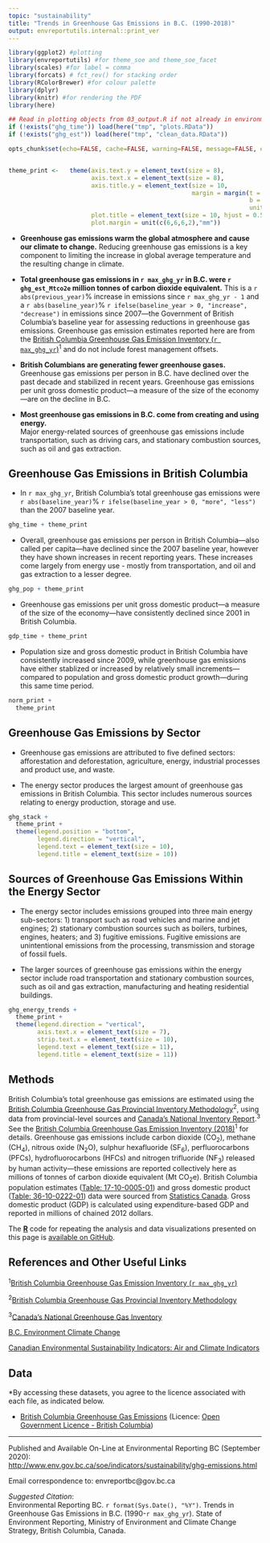 ```yaml
---
topic: "sustainability"
title: "Trends in Greenhouse Gas Emissions in B.C. (1990-2018)"
output: envreportutils.internal::print_ver
---
```


<!--
Copyright 2018 Province of British Columbia

Licensed under the Apache License, Version 2.0 (the "License");
you may not use this file except in compliance with the License.
You may obtain a copy of the License at

http://www.apache.org/licenses/LICENSE-2.0

Unless required by applicable law or agreed to in writing, software distributed under the License is distributed on an "AS IS" BASIS,
WITHOUT WARRANTIES OR CONDITIONS OF ANY KIND, either express or implied.
See the License for the specific language governing permissions and limitations under the License.
-->

```r
library(ggplot2) #plotting
library(envreportutils) #for theme_soe and theme_soe_facet
library(scales) #for label = comma
library(forcats) # fct_rev() for stacking order
library(RColorBrewer) #for colour palette
library(dplyr)
library(knitr) #for rendering the PDF
library(here)

## Read in plotting objects from 03_output.R if not already in environment
if (!exists("ghg_time")) load(here("tmp", "plots.RData"))
if (!exists("ghg_est")) load(here("tmp", "clean_data.RData"))

opts_chunk$set(echo=FALSE, cache=FALSE, warning=FALSE, message=FALSE, error=FALSE, fig.height=3.5, fig.width=6)


theme_print <-   theme(axis.text.y = element_text(size = 8),
                       axis.text.x = element_text(size = 8),
                       axis.title.y = element_text(size = 10,
                                                   margin = margin(t = 0, r = 10,
                                                                   b = 0, l = 0,
                                                                   unit = "pt")),
                       plot.title = element_text(size = 10, hjust = 0.5),
                       plot.margin = unit(c(6,6,6,2),"mm"))
```


* **Greenhouse gas emissions warm the global atmosphere and cause our climate to change.** Reducing greenhouse gas emissions is a key component to limiting the increase in global average temperature and the resulting change in climate.
  
* **Total greenhouse gas emissions in `r max_ghg_yr` in B.C. were `r ghg_est_Mtco2e` million tonnes of carbon dioxide equivalent.** This is a `r abs(previous_year)`% increase in emissions since `r max_ghg_yr - 1` and a `r abs(baseline_year)`% `r ifelse(baseline_year > 0, "increase", "decrease")` in emissions since 2007---the Government of British Columbia's baseline year for assessing reductions in greenhouse gas emissions. Greenhouse gas emission estimates reported here are from the [British Columbia Greenhouse Gas Emission Inventory (`r max_ghg_yr`)](https://www2.gov.bc.ca/gov/content/environment/climate-change/data/provincial-inventory)^1^ and do not include forest management offsets.

* **British Columbians are generating fewer greenhouse gases.** Greenhouse gas emissions per person in B.C. have declined over the past decade and stabilized in recent years. Greenhouse gas emissions per unit gross domestic product---a measure of the size of the economy---are on the decline in B.C. 
 
* **Most greenhouse gas emissions in B.C. come from creating and using energy.**  
Major energy-related sources of greenhouse gas emissions include transportation, such as driving cars, and stationary combustion sources, such as oil and gas extraction.



\newpage 

## Greenhouse Gas Emissions in British Columbia 

* In `r max_ghg_yr`, British Columbia's total greenhouse gas emissions were `r abs(baseline_year)`% `r ifelse(baseline_year > 0, "more", "less")` than the 2007 baseline year.

\vspace{.8cm}

```r
ghg_time + theme_print
```

\vspace{1cm}

* Overall, greenhouse gas emissions per person in British Columbia---also called per capita---have declined since the 2007 baseline year, however they have shown increases in recent reporting years. These increases come largely from energy use - mostly from transportation, and oil and gas extraction to a lesser degree.

\vspace{.8cm}

```r
ghg_pop + theme_print
```
 
\newpage 


* Greenhouse gas emissions per unit gross domestic product---a measure of the size of the economy---have consistently declined since 2001 in British Columbia.

\vspace{.8cm}

```r
gdp_time + theme_print
```
   
\vspace{1cm}   

* Population size and gross domestic product in British Columbia have consistently increased since 2009, while greenhouse gas emissions have either stablized or increased by relatively small increments---compared to population and gross domestic product growth---during this same time period.

\vspace{.8cm}

```r
norm_print + 
  theme_print
```


\newpage      

## Greenhouse Gas Emissions by Sector 

- Greenhouse gas emissions are attributed to five defined sectors: afforestation and deforestation, agriculture, energy, industrial processes and product use, and waste.

- The energy sector produces the largest amount of greenhouse gas emissions in British Columbia. This sector includes numerous sources relating to energy production, storage and use. 

\vspace{.8cm}

```r
ghg_stack +
  theme_print +
  theme(legend.position = "bottom",
        legend.direction = "vertical",
        legend.text = element_text(size = 10),
        legend.title = element_text(size = 10))

```      

\newpage    


## Sources of Greenhouse Gas Emissions Within the Energy Sector 

- The energy sector includes emissions grouped into three main energy sub-sectors: 1) transport such as road vehicles and marine and jet engines; 2) stationary combustion sources such as boilers, turbines, engines, heaters; and 3) fugitive emissions. Fugitive emissions are unintentional emissions from the processing, transmission and storage of fossil fuels. 

- The larger sources of greenhouse gas emissions within the energy sector include road transportation and stationary combustion sources, such as oil and gas extraction, manufacturing and heating residential buildings.

\vspace{.8cm}
          
```r
ghg_energy_trends +
  theme_print +
  theme(legend.direction = "vertical",
        axis.text.x = element_text(size = 7),
        strip.text.x = element_text(size = 10),
        legend.text = element_text(size = 11),
        legend.title = element_text(size = 11))
```


\newpage


## Methods

British Columbia's total greenhouse gas emissions are estimated using the [British Columbia Greenhouse Gas Provincial Inventory Methodology](https://www2.gov.bc.ca/assets/download/E7DBDA71B8FA4ED19B64BBCD9C749BB6)^2^, using data from provincial-level sources and [Canada's National Inventory Report](http://www.publications.gc.ca/site/eng/9.506002/publication.html).^3^ See the [British Columbia Greenhouse Gas Emission Inventory (2018)](https://www2.gov.bc.ca/gov/content/environment/climate-change/data/provincial-inventory)^1^ for details. Greenhouse gas emissions include carbon dioxide (CO~2~), methane (CH~4~), nitrous oxide (N~2~O), sulphur hexafluoride (SF~6~), perfluorocarbons (PFCs),  hydrofluorocarbons (HFCs) and nitrogen trifluoride (NF~3~) released by human activity---these emissions are reported collectively here as millions of tonnes of carbon dioxide equivalent (Mt CO~2~e).  British Columbia population estimates ([Table: 17-10-0005-01](https://www150.statcan.gc.ca/t1/tbl1/en/tv.action?pid=1710000501)) and gross domestic product ([Table: 36-10-0222-01](https://www150.statcan.gc.ca/t1/tbl1/en/tv.action?pid=3610022201)) data were sourced from [Statistics Canada](https://www.statcan.gc.ca/eng/start). Gross domestic product (GDP) is calculated using expenditure-based GDP and reported in millions of chained 2012 dollars.

The **[R](http://www.r-project.org)** code for repeating the analysis and data visualizations presented on this page is [available on GitHub](https://github.com/bcgov/ghg-emissions-indicator).


## References and Other Useful Links

^1^[British Columbia Greenhouse Gas Emission Inventory (`r max_ghg_yr`)](http://www2.gov.bc.ca/gov/content?id=50B908BE85E0446EB6D3C434B4C8C106)

^2^[British Columbia Greenhouse Gas Provincial Inventory Methodology](https://www2.gov.bc.ca/assets/download/E7DBDA71B8FA4ED19B64BBCD9C749BB6)

^3^[Canada's National Greenhouse Gas Inventory](https://www.canada.ca/en/environment-climate-change/services/climate-change/greenhouse-gas-emissions/inventory.html)

[B.C. Environment Climate Change](http://www2.gov.bc.ca/gov/theme.page?id=4D9B65E26DFA11EF78C200B82FAD10BD)

[Canadian Environmental Sustainability Indicators: Air and Climate Indicators](https://www.canada.ca/en/environment-climate-change/services/environmental-indicators.html)


## Data
\*By accessing these datasets, you agree to the licence associated with
each file, as indicated below.

- [British Columbia Greenhouse Gas Emissions](https://catalogue.data.gov.bc.ca/dataset/24c899ee-ef73-44a2-8569-a0d6b094e60c) (Licence: [Open Government Licence - British Columbia](https://www2.gov.bc.ca/gov/content?id=A519A56BC2BF44E4A008B33FCF527F61))

----

Published and Available On-Line at Environmental Reporting BC (September 2020):   
<http://www.env.gov.bc.ca/soe/indicators/sustainability/ghg-emissions.html>

Email correspondence to: envreportbc@gov.bc.ca

*Suggested Citation*:  
Environmental Reporting BC. `r format(Sys.Date(), "%Y")`. Trends in Greenhouse Gas Emissions in B.C. (1990-`r max_ghg_yr`). State of Environment Reporting, Ministry of Environment and Climate Change Strategy, British Columbia, Canada.

